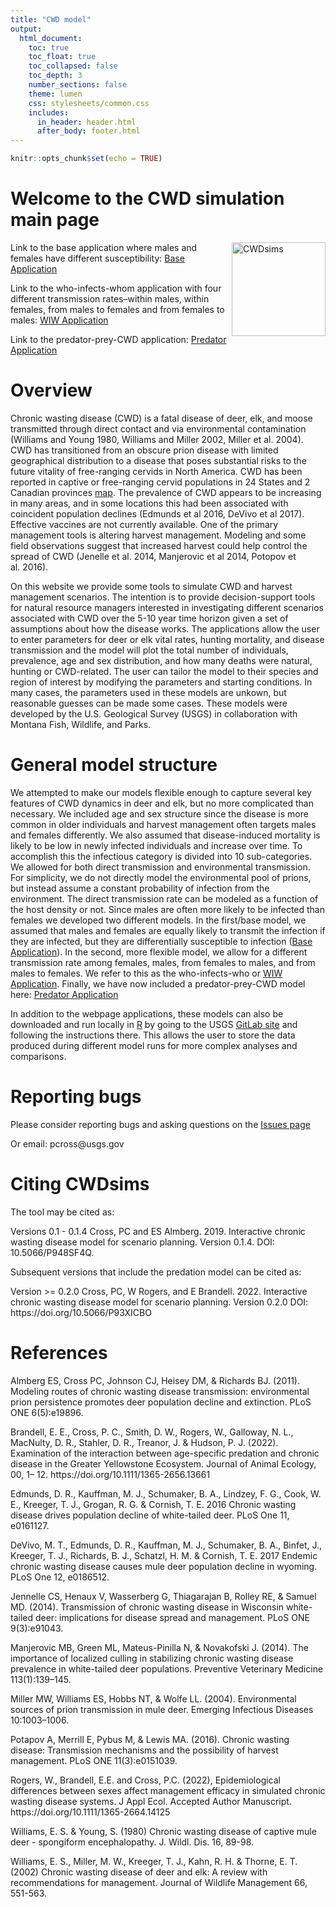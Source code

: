 ```yaml
---
title: "CWD model"
output:
  html_document: 
    toc: true
    toc_float: true
    toc_collapsed: false
    toc_depth: 3
    number_sections: false
    theme: lumen
    css: stylesheets/common.css
    includes: 
      in_header: header.html
      after_body: footer.html
---
```


```r
knitr::opts_chunk$set(echo = TRUE)
```

# Welcome to the CWD simulation main page 

<img src="figures/logo.png" alt="CWDsims" height="150px" align="right" />

Link to the base application where males and females have different susceptibility: [Base Application](https://rconnect.usgs.gov/CWD_baseapp/)

Link to the who-infects-whom application with four different transmission rates--within males, within females, from males to females and from females to males: [WIW Application](https://rconnect.usgs.gov/CWD_wiwapp/)

Link to the predator-prey-CWD application: [Predator Application](https://rconnect.usgs.gov/CWD_predapp/)

# Overview

Chronic wasting disease (CWD) is a fatal disease of deer, elk, and moose transmitted through direct contact and via environmental contamination (Williams and Young 1980, Williams and Miller 2002, Miller et al. 2004). CWD has transitioned from an obscure prion disease with limited geographical distribution to a disease that poses substantial risks to the future vitality of free-ranging cervids in North America. CWD has been reported in captive or free-ranging cervid populations in 24 States and 2 Canadian provinces [map](https://www.usgs.gov/media/images/distribution-chronic-wasting-disease-north-america-0). The prevalence of CWD appears to be increasing in many areas, and in some locations this had been associated with coincident population declines (Edmunds et al 2016, DeVivo et al 2017). Effective vaccines are not currently available. One of the primary management tools is altering harvest management. Modeling and some field observations suggest that increased harvest could help control the spread of CWD (Jenelle et al. 2014, Manjerovic et al 2014, Potopov et al. 2016). 

On this website we provide some tools to simulate CWD and harvest management scenarios. The intention is to provide decision-support tools for natural resource managers interested in investigating different scenarios associated with CWD over the 5-10 year time horizon given a set of assumptions about how the disease works. The applications allow the user to enter parameters for deer or elk vital rates, hunting mortality, and disease transmission and the model will plot the total number of individuals, prevalence, age and sex distribution, and how many deaths were natural, hunting or CWD-related. The user can tailor the model to their species and region of interest by modifying the parameters and starting conditions. In many cases, the parameters used in these models are unkown, but reasonable guesses can be made some cases. These models were developed by the U.S. Geological Survey (USGS) in collaboration with Montana Fish, Wildlife, and Parks. 

# General model structure

We attempted to make our models flexible enough to capture several key features of CWD dynamics in deer and elk, but no more complicated than necessary. We included age and sex structure since the disease is more common in older individuals and harvest management often targets males and females differently. We also assumed that disease-induced mortality is likely to be low in newly infected individuals and increase over time. To accomplish this the infectious category is divided into 10 sub-categories. We allowed for both direct transmission and environmental transmission. For simplicity, we do not directly model the environmental pool of prions, but instead assume a constant probability of infection from the environment. The direct transmission rate can be modeled as a function of the host density or not. Since males are often more likely to be infected than females we developed two different models. In the first/base model, we assumed that males and females are equally likely to transmit the infection if they are infected, but they are differentially susceptible to infection ([Base Application](https://rconnect.usgs.gov/CWD_baseapp/)). In the second, more flexible model, we allow for a different transmission rate among females, males, from females to males, and from males to females. We refer to this as the who-infects-who or [WIW Application](https://rconnect.usgs.gov/CWD_wiwapp/). Finally, we have now included a predator-prey-CWD model here: [Predator Application](https://rconnect.usgs.gov/CWD_predapp/)

In addition to the webpage applications, these models can also be downloaded and run locally in [R](https://cran.r-project.org/) by going to the USGS [GitLab site](https://code.usgs.gov/usgs/norock/cross_p/cwdsims) and following the instructions there. This allows the user to store the data produced during different model runs for more complex analyses and comparisons. 

# Reporting bugs

Please consider reporting bugs and asking questions on the [Issues page](https://code.usgs.gov/usgs/norock/cross_p/cwdsims/issues)  

Or email: pcross@usgs.gov

# Citing CWDsims

The tool may be cited as:

Versions 0.1 - 0.1.4
Cross, PC and ES Almberg. 2019. Interactive chronic wasting disease model for scenario planning. Version 0.1.4. DOI: 10.5066/P948SF4Q. 

Subsequent versions that include the predation model can be cited as: 

Version >= 0.2.0 
Cross, PC, W Rogers, and E Brandell. 2022. Interactive chronic wasting disease model for scenario planning. Version 0.2.0 DOI: https://doi.org/10.5066/P93XICBO

# References

Almberg ES, Cross PC, Johnson CJ, Heisey DM, & Richards BJ. (2011). Modeling routes of chronic wasting disease transmission: environmental prion persistence promotes deer population decline and extinction. PLoS ONE 6(5):e19896.

Brandell, E. E., Cross, P. C., Smith, D. W., Rogers, W., Galloway, N. L., MacNulty, D. R., Stahler, D. R., Treanor, J. & Hudson, P. J. (2022). Examination of the interaction between age-specific predation and chronic disease in the Greater Yellowstone Ecosystem. Journal of Animal Ecology, 00, 1– 12. https://doi.org/10.1111/1365-2656.13661

Edmunds, D. R., Kauffman, M. J., Schumaker, B. A., Lindzey, F. G., Cook, W. E., Kreeger, T. J., Grogan, R. G. & Cornish, T. E. 2016 Chronic wasting disease drives population decline of white-tailed deer. PLoS One 11, e0161127.

DeVivo, M. T., Edmunds, D. R., Kauffman, M. J., Schumaker, B. A., Binfet, J., Kreeger, T. J., Richards, B. J., Schatzl, H. M. & Cornish, T. E. 2017 Endemic chronic wasting disease causes mule deer population decline in wyoming. PLoS One 12, e0186512.

Jennelle CS, Henaux V, Wasserberg G, Thiagarajan B, Rolley RE, & Samuel MD. (2014). Transmission of chronic wasting disease in Wisconsin white-tailed deer: implications for disease spread and management. PLoS ONE 9(3):e91043.

Manjerovic MB, Green ML, Mateus-Pinilla N, & Novakofski J. (2014). The importance of localized culling in stabilizing chronic wasting disease prevalence in white-tailed deer populations. Preventive Veterinary Medicine 113(1):139–145.

Miller MW, Williams ES, Hobbs NT, & Wolfe LL. (2004). Environmental sources of prion transmission in mule deer. Emerging Infectious Diseases 10:1003–1006. 

Potapov A, Merrill E, Pybus M, & Lewis MA. (2016). Chronic wasting disease: Transmission mechanisms and the possibility of harvest management. PLoS ONE 11(3):e0151039.

Rogers, W., Brandell, E.E. and Cross, P.C. (2022), Epidemiological differences between sexes affect management efficacy in simulated chronic wasting disease systems. J Appl Ecol. Accepted Author Manuscript. https://doi.org/10.1111/1365-2664.14125

Williams, E. S. & Young, S. (1980) Chronic wasting disease of captive mule deer - spongiform encephalopathy. J. Wildl. Dis. 16, 89-98.

Williams, E. S., Miller, M. W., Kreeger, T. J., Kahn, R. H. & Thorne, E. T. (2002) Chronic wasting disease of deer and elk: A review with recommendations for management. Journal of Wildlife Management 66, 551-563.

